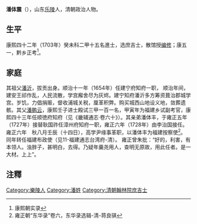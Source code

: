 {{unreferenced|time=2020-04-27T11:19:01+00:00}}
'''潘体震'''（{{bd|？||？||}}），山东[[乐陵|乐陵]]人，清朝政治人物。

==生平==
康熙四十二年（1703年）癸未科二甲十五名進士，选庶吉士，散馆授[[编修|编修]]；康五一，黔乡正考<ref>康熙朝实录</ref>。

==家庭==
其祖父[[潘沂|潘沂]]，拔贡出身。顺治十一年（1654年）任建宁府知府一职， 顺治年间，建安王祁作乱，人民流散，学宫廨舍尽为灰烬。建宁知府潘沂多方筹资葺治郡城学宫。岁饥，力倡捐赈，督收浦城关税，厘革积弊。购买城西山地设义地，敛葬遗骸。其父[[潘鹏云|潘鹏云]]，康熙壬子进士殿试三甲一百一名，甲寅年为福建乡试副考官，康熙四十三年任顺徳府知府（见《畿辅通志·卷六十》）。其亲弟潘体丰，于雍正五年（1727年）接替耿国祚任漳州府知府一职，雍正六年（1728年）由李治国接任。雍正六年　秋八月壬辰（十四日），高学尹缘事革职，以潘体丰为福建按察使<ref>雍正朝“东华录”卷六，东华录选辑-清-蒋良骐</ref>。同年转任福建布政使（见11-福建通志台湾府-清）。 雍正曾朱批：“好的，利害，有本领人。浊胖子，甚明白，去得。乃疑年羹尧用人，查明无原故，用此任者。是一大材。上上”。

==注釋==
{{reflist}}
{{康熙四十二年癸未科殿試金榜}}
{{DEFAULTSORT:Pan潘}}
[[Category:樂陵人|Category:樂陵人]]
[[Category:潘姓|Category:潘姓]]
[[Category:清朝翰林院庶吉士|Category:清朝翰林院庶吉士]]
